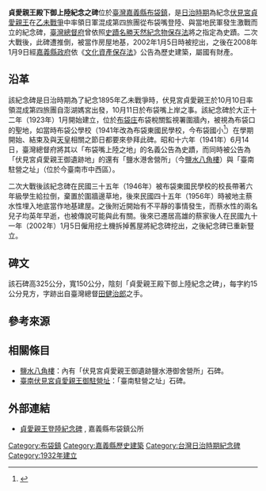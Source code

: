 {{NoteTA
|1=zh:庄;zh-hant:庄
}}
{{tw monument
|name= 貞愛親王殿下御上陸紀念之碑
|othername= 
|image= 貞愛親王殿下御上陸紀念之碑.jpg
|imagename=
|formalname=
|level= 歷史建築
|class= 碑碣
|time= {{flagicon|Empire of Japan}} 日本大正十二年（1923年）
|location= {{TWN}}[[嘉義縣|嘉義縣]][[布袋鎮|布袋鎮]]岑海里入船路3號 
| coordinates = {{Coord|23.37807|120.15689|display=inline,title}}
|open= 
|cost=
| reg_url =https://nchdb.boch.gov.tw/assets/overview/historicalBuilding/20080109000001
}}
'''貞愛親王殿下御上陸紀念之碑'''位於[[臺灣|臺灣]][[嘉義縣|嘉義縣]][[布袋鎮|布袋鎮]]，是[[臺灣日治時期|日治時期]]為紀念[[伏見宮貞愛親王|伏見宮貞愛親王]]在[[乙未戰爭|乙未戰爭]]中率領日軍混成第四旅團從布袋嘴登陸、與當地民軍發生激戰而立的紀念碑{{r|獻}}，[[臺灣總督府|臺灣總督府]]曾依照[[史蹟名勝天然紀念物保存法|史蹟名勝天然紀念物保存法]]將之指定為史蹟{{r|林}}。二次大戰後，此碑遭推倒，被當作房屋地基，2002年1月5日時被挖出{{r|獻}}，之後在2008年1月9日經[[嘉義縣政府|嘉義縣政府]]依《[[文化資產保存法|文化資產保存法]]》公告為歷史建築，屬國有財產{{r|文}}。

== 沿革 ==
該紀念碑是日治時期為了紀念1895年乙未戰爭時，伏見宮貞愛親王於10月10日率領混成第四旅團自澎湖媽宮出發，10月11日於布袋嘴上岸之事{{r|獻}}{{r|原}}。該紀念碑於大正十二年（1923年）1月開始建立，位於[[布袋庄|布袋庄]]布袋稅關監視署圍牆內{{r|原}}，被視為布袋口的聖地，如當時布袋公學校（1941年改為布袋東國民學校，今布袋國小<ref>{{cite web |url=http://www.ptes.cyc.edu.tw/modules/tadnews/page.php?nsn=12 |title=嘉義縣布袋鎮布袋國民小學——學校校名與沿革 |accessdate=2013-08-24 |archive-date=2020-02-16 |archive-url=https://web.archive.org/web/20200216103922/http://www.ptes.cyc.edu.tw/modules/tadnews/page.php?nsn=12 |dead-url=no }}</ref>）在學期開始、結束及與[[日本天皇|天皇]]相關之節日都要來參拜此碑{{r|獻}}。昭和十六年（1941年）6月14日，臺灣總督府將其以「布袋嘴上陸之地」的名義公告為史蹟，而同時被公告為「伏見宮貞愛親王御遺跡地」的還有「鹽水港舍營所」（今[[鹽水八角樓|鹽水八角樓]]）與「臺南駐營之址」（位於今臺南市中西區）{{r|林}}。

二次大戰後該紀念碑在民國三十五年（1946年）被布袋東國民學校的校長帶著六年級學生給拉倒，棄置於圍牆邊草地，後來民國四十五年（1956年）時被地主蔡水性埋入地底當作地基建屋{{r|獻}}。之後附近開始有不平靜的事情發生，而蔡水性的兩名兒子均英年早逝，也被傳說可能與此有關{{r|獻}}。後來已遷居高雄的蔡家後人在民國九十一年（2002年）1月5日僱用挖土機拆掉舊屋將紀念碑挖出{{r|獻}}，之後紀念碑已重新豎立。

== 碑文 ==
該石碑高325公分，寬150公分，陰刻「貞愛親王殿下御上陸紀念之碑」，每字約15公分見方{{r|獻}}，字跡出自臺灣總督[[田健治郎|田健治郎]]之手{{r|原}}。

== 參考來源 ==
{{reflist|refs=
<ref name="文">{{cite web |url=https://nchdb.boch.gov.tw/assets/overview/historicalBuilding/20080109000001 |title=貞愛親王殿下御上陸紀念之碑 |accessdate=2017-03-02 |work=國家文化資產網 |publisher=文化部文化資產局 |archive-date=2019-05-15 |archive-url=https://web.archive.org/web/20190515061222/https://nchdb.boch.gov.tw/assets/overview/historicalBuilding/20080109000001 |dead-url=no }}</ref>
<ref name="獻">{{cite journal|author=林明洲 |title=〈貞愛親王上陸紀念碑出土記〉|journal=《臺灣文獻別冊》1 |date=2002-06-30 |publisher=國史館臺灣文獻館 |pages=20─23頁}}</ref>
<ref name="林">{{cite book|author=林會承 |title=《臺灣文化資產保存史綱》|date=2011-04-01 |publisher=遠流 |isbn=978-957-32-6765-2 |pages=222頁}}</ref>
<ref name="原">{{cite book|author=原幹洲 |language=ja |title=《臺灣史蹟》|date=1937-09-30 |publisher= |pages=99頁}}</ref>
}}
== 相關條目 ==
* [[鹽水八角樓|鹽水八角樓]]：內有「伏見宮貞愛親王御遺跡鹽水港御舍營所」石碑。
* [[臺南伏見宮貞愛親王御駐營址|臺南伏見宮貞愛親王御駐營址]]：「臺南駐營之址」石碑。

== 外部連結 ==
{{Commons category|Prince Fushimi Sadanaru Landing Memorial}}
* [http://budai.cyhg.gov.tw/cp.aspx?n=8B1CBD7CC339BD0B&s=D78B5182C4839FE9 貞愛親王登陸紀念碑] {{Wayback|url=http://budai.cyhg.gov.tw/cp.aspx?n=8B1CBD7CC339BD0B&s=D78B5182C4839FE9 |date=20200216103946 }}, 嘉義縣布袋鎮公所

{{嘉義縣文化資產}}

[[Category:布袋鎮|Category:布袋鎮]]
[[Category:嘉義縣歷史建築|Category:嘉義縣歷史建築]]
[[Category:台灣日治時期紀念碑|Category:台灣日治時期紀念碑]]
[[Category:1932年建立|Category:1932年建立]]